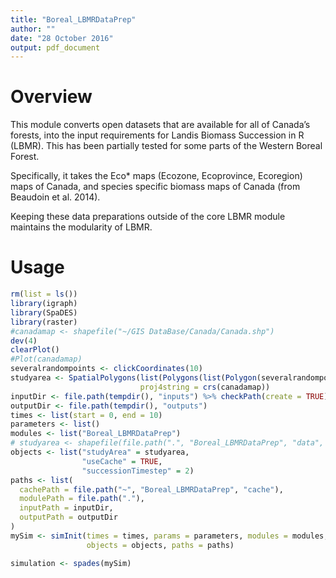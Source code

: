 ```yaml
---
title: "Boreal_LBMRDataPrep"
author: ""
date: "28 October 2016"
output: pdf_document
---
```


# Overview

This module converts open datasets that are available for all of Canada's forests, into the input requirements for Landis Biomass Succession in R (LBMR). 
This has been partially tested for some parts of the Western Boreal Forest. 

Specifically, it takes the Eco* maps (Ecozone, Ecoprovince, Ecoregion) maps of Canada, and species specific biomass maps of Canada (from Beaudoin et al. 2014).

Keeping these data preparations outside of the core LBMR module maintains the modularity of LBMR.

# Usage

```r
rm(list = ls())
library(igraph)
library(SpaDES)
library(raster)
#canadamap <- shapefile("~/GIS DataBase/Canada/Canada.shp")
dev(4)
clearPlot()
#Plot(canadamap)
severalrandompoints <- clickCoordinates(10)
studyarea <- SpatialPolygons(list(Polygons(list(Polygon(severalrandompoints$coords)), ID = 1)),
                             proj4string = crs(canadamap))
inputDir <- file.path(tempdir(), "inputs") %>% checkPath(create = TRUE)
outputDir <- file.path(tempdir(), "outputs")
times <- list(start = 0, end = 10)
parameters <- list()
modules <- list("Boreal_LBMRDataPrep")
# studyarea <- shapefile(file.path(".", "Boreal_LBMRDataPrep", "data", "shpLandWEB.shp"))
objects <- list("studyArea" = studyarea,
                "useCache" = TRUE,
                "successionTimestep" = 2)
paths <- list(
  cachePath = file.path("~", "Boreal_LBMRDataPrep", "cache"),
  modulePath = file.path("."),
  inputPath = inputDir,
  outputPath = outputDir
)
mySim <- simInit(times = times, params = parameters, modules = modules,
                 objects = objects, paths = paths)

simulation <- spades(mySim)




```


